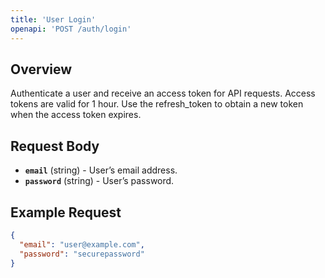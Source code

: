 ```yaml
---
title: 'User Login'
openapi: 'POST /auth/login'
---
```


## Overview
Authenticate a user and receive an access token for API requests. Access tokens are valid for 1 hour. Use the refresh_token to obtain a new token when the access token expires.

## Request Body
- **`email`** (string) - User’s email address.
- **`password`** (string) - User’s password.

## Example Request
```json
{
  "email": "user@example.com",
  "password": "securepassword"
}
